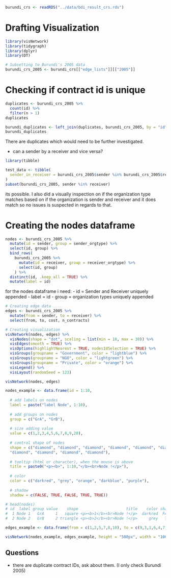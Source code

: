 
```r
burundi_crs <- readRDS("../data/bdi_result_crs.rds")
```

# Drafting Visualization
```r
library(visNetwork)
library(tidygraph)
library(dplyr)
library(DT)
```

```r
# Subsetting to Burundi's 2005 data
burundi_crs_2005 <- burundi_crs[["edge_lists"]][["2005"]]
```

# Checking if contract id is unique
```r
duplicates <- burundi_crs_2005 %>%
  count(id) %>%
  filter(n > 1)
duplicates
```
```r
burundi_duplicates <- left_join(duplicates, burundi_crs_2005, by = "id")
burundi_duplicates
```
There are duplicates which would need to be further investigated.

- can a sender by a receiver and vice versa?
```r
library(tibble)

test_data <- tibble(
  sender_in_receiver = burundi_crs_2005$sender %in% burundi_crs_2005$receiver
)
subset(burundi_crs_2005, sender %in% receiver)
```
its possible. I also did a visually inspection on if the organization type matches based on if the organization is sender and receiver and it does match so no issues is suspected in regards to that.

# Creating the nodes dataframe

```r
nodes <- burundi_crs_2005 %>%
  mutate(id = sender, group = sender_orgtype) %>%
  select(id, group) %>%
  bind_rows(
    burundi_crs_2005 %>%
      mutate(id = receiver, group = receiver_orgtype) %>%
      select(id, group)
    ) %>%
  distinct(id, .keep_all = TRUE) %>%
  mutate(label = id)
```

for the nodes dataframe i need:
- id = Sender and Receiver uniquely appended
- label = id
- group = organization types uniquely appended

```r
# Creating edge data
edges <- burundi_crs_2005 %>%
  mutate(from = sender, to = receiver) %>%
  select(from, to, cost, n_contracts)
```

```r
# Creating visualization
visNetwork(nodes, edges) %>%
  visNodes(shape = "dot", scaling = list(min = 10, max = 30)) %>%
  visEdges(smooth = TRUE) %>%
  visOptions(highlightNearest = TRUE, nodesIdSelection = TRUE) %>%
  visGroups(groupname = "Government", color = "lightblue") %>%
  visGroups(groupname = "NGO", color = "lightgreen") %>%
  visGroups(groupname = "Private", color = "orange") %>%
  visLegend() %>%
  visLayout(randomSeed = 123)
```

```r
visNetwork(nodes, edges)
```

```r
nodes_example <- data.frame(id = 1:10, 
                    
  # add labels on nodes
  label = paste("label Node", 1:10),
  
  # add groups on nodes 
  group = c("GrA", "GrB"),
  
  # size adding value
  value = c(1,2,3,4,5,6,7,8,9,20),          
  
  # control shape of nodes
  shape = c("diamond", "diamond", "diamond", "diamond", "diamond", "diamond",
  "diamond", "diamond", "diamond", "diamond"),
  
  # tooltip (html or character), when the mouse is above
  title = paste0("<p><b>", 1:10,"</b><br>Node !</p>"),
  
  # color
  color = c("darkred", "grey", "orange", "darkblue", "purple"),
  
  # shadow
  shadow = c(FALSE, TRUE, FALSE, TRUE, TRUE))             

# head(nodes)
# id  label group value    shape                     title    color shadow
#  1 Node 1   GrA     1   square <p><b>1</b><br>Node !</p>  darkred  FALSE
#  2 Node 2   GrB     2 triangle <p><b>2</b><br>Node !</p>     grey   TRUE

edges_example <- data.frame(from = c(1,2,5,7,8,10), to = c(9,3,1,6,4,7))
```


```r
visNetwork(nodes_example, edges_example, height = "500px", width = "100%")
```


## Questions
- there are duplicate contract IDs, ask about them. (I only check Burundi 2005)


